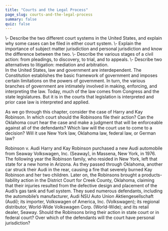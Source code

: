 ```yaml
---
title: "Courts and the Legal Process"
page_slug: courts-and-the-legal-process
summary: false
quiz: false
---
```

<div className="content-chunk" data-subsection-id = "LEARNING-OBJECTIVES-41pt">
<Info title="LEARNING OBJECTIVES">\- Describe the two different court systems in the United States, and explain why some cases can be filed in either court system.
\- Explain the importance of subject matter jurisdiction and personal jurisdiction and know the difference between the two.
\- Describe the various stages of a civil action: from pleadings, to discovery, to trial, and to appeals.
\- Describe two alternatives to litigation: mediation and arbitration.</Info>
</div>
<div className="content-chunk" data-subsection-id = "introduction-53pt">
In the United States, law and government are interdependent. The Constitution establishes the basic framework of government and imposes certain limitations on the powers of government. In turn, the various branches of government are intimately involved in making, enforcing, and interpreting the law. Today, much of the law comes from Congress and the state legislatures. But it is in the courts that legislation is interpreted and prior case law is interpreted and applied.

As we go through this chapter, consider the case of Harry and Kay Robinson. In which court should the Robinsons file their action? Can the Oklahoma court hear the case and make a judgment that will be enforceable against all of the defendants? Which law will the court use to come to a decision? Will it use New York law, Oklahoma law, federal law, or German law?

<Warning>Robinson v. Audi
Harry and Kay Robinson purchased a new Audi automobile from Seaway Volkswagen, Inc. (Seaway), in Massena, New York, in 1976. The following year the Robinson family, who resided in New York, left that state for a new home in Arizona. As they passed through Oklahoma, another car struck their Audi in the rear, causing a fire that severely burned Kay Robinson and her two children. Later on, the Robinsons brought a products-liability action in the District Court for Creek County, Oklahoma, claiming that their injuries resulted from the defective design and placement of the Audi’s gas tank and fuel system. They sued numerous defendants, including the automobile’s manufacturer, Audi NSU Auto Union Aktiengesellschaft (Audi); its importer, Volkswagen of America, Inc. (Volkswagen); its regional distributor, World-Wide Volkswagen Corp. (World-Wide); and its retail dealer, Seaway. Should the Robinsons bring their action in state court or in federal court? Over which of the defendants will the court have personal jurisdiction?</Warning>
</div>
